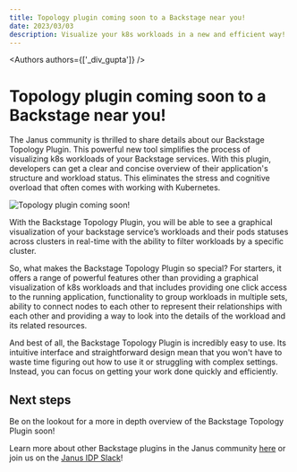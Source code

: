 ```yaml
---
title: Topology plugin coming soon to a Backstage near you!
date: 2023/03/03
description: Visualize your k8s workloads in a new and efficient way!
---
```



<Authors authors={['_div_gupta']} />

# Topology plugin coming soon to a Backstage near you!

The Janus community is thrilled to share details about our Backstage Topology Plugin. This powerful new tool simplifies the process of visualizing k8s workloads of your Backstage services. With this plugin, developers can get a clear and concise overview of their application's structure and workload status. This eliminates the stress and cognitive overload that often comes with working with Kubernetes.

![Topology plugin coming soon!](/images/blog/topology-plugin-coming-soon/topologyplugin.png)

With the Backstage Topology Plugin, you will be able to see a graphical visualization of your backstage service’s workloads and their pods statuses across clusters in real-time with the ability to filter workloads by a specific cluster. 

So, what makes the Backstage Topology Plugin so special? For starters, it offers a range of powerful features other than providing a graphical visualization of k8s workloads and that includes providing one click access to the running application, functionality to group workloads in multiple sets, ability to connect nodes to each other to represent their relationships with each other and providing a way to look into the details of the workload and its related resources. 

And best of all, the Backstage Topology Plugin is incredibly easy to use. Its intuitive interface and straightforward design mean that you won't have to waste time figuring out how to use it or struggling with complex settings. Instead, you can focus on getting your work done quickly and efficiently.

## Next steps

Be on the lookout for a more in depth overview of the Backstage Topology Plugin soon!

Learn more about other Backstage plugins in the Janus community [here](https://github.com/janus-idp/backstage-plugins) or join us on the [Janus IDP Slack](https://join.slack.com/t/janus-idp/shared_invite/zt-1pxtehxom-fCFtF9rRe3vFqUiFFeAkmg)! 

